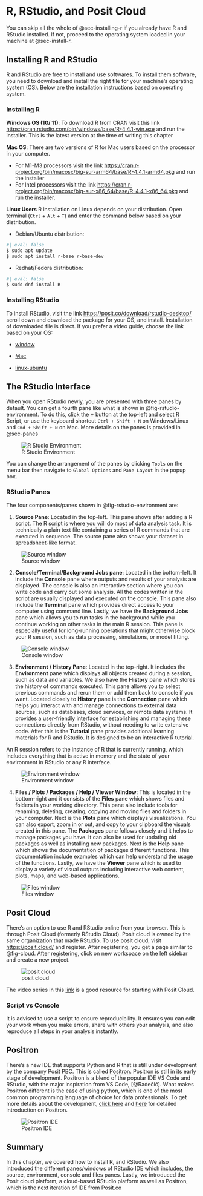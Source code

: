 # R, RStudio, and Posit Cloud {#sec-environ}

::: {.callout-note appearnce="simple"}
You can skip all the whole of @sec-installing-r if you already have R and RStudio installed. If not, proceed to the operating system loaded in your machine at @sec-install-r.
:::

## Installing R and RStudio {#sec-installing-r}

R and RStudio are free to install and use softwares. To install them software, you need to download and install the right file for your machine's operating system (OS). Below are the installation instructions based on operating system.

### Installing R {#sec-install-r}

**Windows OS (10/ 11)**: To download R from CRAN visit this link <https://cran.rstudio.com/bin/windows/base/R-4.4.1-win.exe> and run the installer. This is the latest version at the time of writing this chapter

**Mac OS**: There are two versions of R for Mac users based on the processor in your computer.

-   For M1-M3 processors visit the link <https://cran.r-project.org/bin/macosx/big-sur-arm64/base/R-4.4.1-arm64.pkg> and run the installer
-   For Intel processors visit the link <https://cran.r-project.org/bin/macosx/big-sur-x86_64/base/R-4.4.1-x86_64.pkg> and run the installer.

**Linux Users** R installation on Linux depends on your distribution. Open terminal (`Ctrl` + `Alt` + `T`) and enter the command below based on your distribution.

-   Debian/Ubuntu distribution:

``` .bash
#| eval: false
$ sudo apt update
$ sudo apt install r-base r-base-dev
```

-   Redhat/Fedora distribution:

``` .bash
#| eval: false
$ sudo dnf install R
```

### Installing RStudio

To install RStudio, visit the link <https://posit.co/download/rstudio-desktop/> scroll down and download the package for your OS, and install. Installation of downloaded file is direct. If you prefer a video guide, choose the link based on your OS:

-   [window](https://www.youtube.com/watch?v=KUb_NYa4m3g)

-   [Mac](https://drive.google.com/file/d/1haHA_2r6L4D_VcBdTcgH53dcTbGV78_2/view?usp=drive_link)

-   [linux-ubuntu](https://www.youtube.com/watch?v=Uw9fWa-hVdc)

## The RStudio Interface

When you open RStudio newly, you are presented with three panes by default. You can get a fourth pane like what is shown in @fig-rstudio-environment. To do this, click the **+** button at the top-left and select R Script, or use the keyboard shortcut `Ctrl + Shift + N` on Windows/Linux and `Cmd + Shift + N` on Mac. More details on the panes is provided in @sec-panes

![R Studio Environment](images/r_interface.png){#fig-rstudio-environment}

You can change the arrangement of the panes by clicking `Tools` on the menu bar then navigate to `Global Options` and `Pane Layout` in the popup box.

### RStudio Panes {#sec-panes}

The four components/panes shown in @fig-rstudio-environment are:

1.  **Source Pane**: Located in the top-left. This pane shows after adding a R script. The R script is where you will do most of data analysis task. It is technically a plain text file containing a series of R commands that are executed in sequence. The source pane also shows your dataset in spreadsheet-like format.

![Source window](images/rscript.png)

2.  **Console/Terminal/Background Jobs pane**: Located in the bottom-left. It include the **Console** pane where outputs and results of your analysis are displayed. The console is also an interactive section where you can write code and carry out some analysis. All the codes written in the script are usually displayed and executed on the console. This pane also include the **Terminal** pane which provides direct access to your computer using command line. Lastly, we have the **Background Jobs** pane which allows you to run tasks in the background while you continue working on other tasks in the main R session. This pane is especially useful for long-running operations that might otherwise block your R session, such as data processing, simulations, or model fitting.

![Console window](images/console.png)

3.  **Environment / History Pane**: Located in the top-right. It includes the **Environment** pane which displays all objects created during a session, such as data and variables. We also have the **History** pane which stores the history of commands executed. This pane allows you to select previous commands and rerun them or add them back to console if you want. Located closely to **History** pane is the **Connection** pane which helps you interact with and manage connections to external data sources, such as databases, cloud services, or remote data systems. It provides a user-friendly interface for establishing and managing these connections directly from RStudio, without needing to write extensive code. After this is the **Tutorial** pane provides additional learning materials for R and RStudio. It is designed to be an interactive R tutorial.

::: {.callout-note appearance="simple"}
An R session refers to the instance of R that is currently running, which includes everything that is active in memory and the state of your environment in RStudio or any R interface.
:::

![Environment window](images/environment_pane.png)

4.  **Files / Plots / Packages / Help / Viewer Window**: This is located in the bottom-right and it consists of the **Files** pane which shows files and folders in your working directory. This pane also include tools for renaming, deleting, creating, copying and moving files and folders in your computer. Next is the **Plots** pane which displays visualizations. You can also export, zoom in or out, and copy to your clipboard the visuals created in this pane. The **Packages** pane follows closely and it helps to manage packages you have. It can also be used for updating old packages as well as installing new packages. Next is the **Help** pane which shows the documentation of packages different functions. This documentation include examples which can help understand the usage of the functions. Lastly, we have the **Viewer** pane which is used to display a variety of visual outputs including interactive web content, plots, maps, and web-based applications.

![Files window](images/file_pane.png)

## Posit Cloud

There's an option to use R and RStudio online from your browser. This is through Posit Cloud (formerly RStudio Cloud). Posit cloud is owned by the same organization that made RStudio. To use posit cloud, visit <https://posit.cloud/> and register. After registering, you get a page similar to @fig-cloud. After registering, click on new workspace on the left sidebar and create a new project.

![posit cloud](images/posit-cloud.png){#fig-cloud}

The video series in this [link](https://www.youtube.com/watch?v=VV_3MvJmwG4&list=PL9HYL-VRX0oSn7tBLDiSt4Vnyk3yB6ipA) is a good resource for starting with Posit Cloud.

::: {.callout-tip appearance="simple"}
### Script vs Console

It is advised to use a script to ensure reproducibility. It ensures you can edit your work when you make errors, share with others your analysis, and also reproduce all steps in your analysis instantly.
:::

## Positron

There's a new IDE that supports Python and R that is still under development by the company Posit PBC. This is called [Positron](https://github.com/posit-dev/positron/releases). Positron is still in its early stage of development. Positron is a blend of the popular IDE VS Code and RStudio, with the major inspiration from VS Code, [@Radečić]. What makes Positron different is the ease of using python, which is one of the most common programming language of choice for data professionals. To get more details about the development, [click here](https://github.com/posit-dev/positron/releases) and [here](https://www.appsilon.com/post/introducing-positron) for detailed introduction on Positron.

![Positron IDE](images/positron.png)

## Summary

In this chapter, we covered how to install R, and RStudio. We also introduced the different panes/windows of RStudio IDE which includes, the source, environment, console and files panes. Lastly, we introduced the Posit cloud platform, a cloud-based RStudio platform as well as Positron, which is the next iteration of IDE from Posit.co
